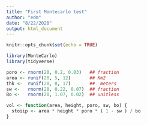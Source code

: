 ```yaml
---
title: "First Montecarlo test"
author: "edm"
date: "8/22/2020"
output: html_document
---
```


```r
knitr::opts_chunk$set(echo = TRUE)
```

```r

library(MonteCarlo)
library(tidyverse)


```


```r
poro <- rnorm(20, 0.2, 0.03)   ## fraction
area <- runif(20, 5, 12)       ## Km2
thk <-  runif(20, 8, 17)       ##  meters
sw <-   rnorm(20, 0.22, 0.07)  ## fraction
Bo <-   rnorm(20, 1.07, 0.02)  ## unitless


```

```r

vol <- function(area, height, poro, sw, bo) {
  stoiip <- area * height * poro * ( 1 - sw ) / bo 
}

```

